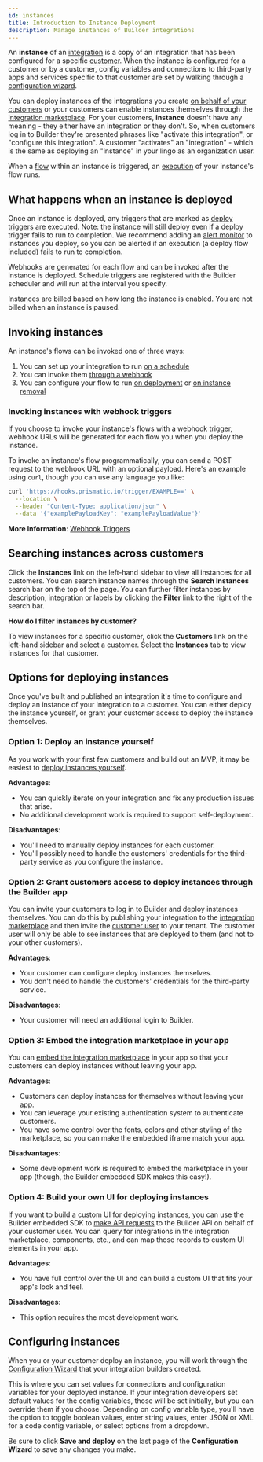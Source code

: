```yaml
---
id: instances
title: Introduction to Instance Deployment
description: Manage instances of Builder integrations
---
```



An **instance** of an [integration](/docs/composer/builder/integrations.mdx) is a copy of an integration that has been configured for a specific [customer](/docs/composer/builder/customers.mdx).
When the instance is configured for a customer or by a customer, config variables and connections to third-party apps and services specific to that customer are set by walking through a [configuration wizard](/docs/composer/builder/configuration-wizard.mdx).

You can deploy instances of the integrations you create [on behalf of your customers](/docs/composer/builder/org-deployed-instances.mdx) or your customers can enable instances themselves through the [integration marketplace](/docs/composer/builder/integration-marketplace.mdx).
For your customers, **instance** doesn't have any meaning - they either have an integration or they don't. So, when customers log in to Builder they're presented phrases like "activate this integration", or "configure this integration". A customer "activates" an "integration" - which is the same as deploying an "instance" in your lingo as an organization user.

When a [flow](/docs/composer/builder/building-integrations.mdx#flows-in-integrations) within an instance is triggered, an [execution](/docs/composer/builder/executions.mdx) of your instance's flow runs.

## What happens when an instance is deployed

Once an instance is deployed, any triggers that are marked as [deploy triggers](/docs/composer/builder/integration-triggers.mdx#instance-deploy-trigger) are executed.
Note: the instance will still deploy even if a deploy trigger fails to run to completion.
We recommend adding an [alert monitor](/docs/composer/builder/monitoring-and-alerting.mdx#alert-monitors) to instances you deploy, so you can be alerted if an execution (a deploy flow included) fails to run to completion.

Webhooks are generated for each flow and can be invoked after the instance is deployed.
Schedule triggers are registered with the Builder scheduler and will run at the interval you specify.

Instances are billed based on how long the instance is enabled.
You are not billed when an instance is paused.

## Invoking instances

An instance's flows can be invoked one of three ways:

1. You can set up your integration to run [on a schedule](/docs/composer/builder/integration-triggers.mdx#scheduled-triggers)
1. You can invoke them [through a webhook](/docs/composer/builder/integration-triggers.mdx#webhook-triggers)
1. You can configure your flow to run [on deployment](/docs/composer/builder/integration-triggers.mdx#instance-deploy-trigger) or [on instance removal](/docs/composer/builder/integration-triggers.mdx#instance-remove-trigger)

### Invoking instances with webhook triggers

If you choose to invoke your instance's flows with a webhook trigger, webhook URLs will be generated for each flow you when you deploy the instance.

To invoke an instance's flow programmatically, you can send a POST request to the webhook URL with an optional payload.
Here's an example using `curl`, though you can use any language you like:

```bash
curl 'https://hooks.prismatic.io/trigger/EXAMPLE==' \
  --location \
  --header "Content-Type: application/json" \
  --data '{"examplePayloadKey": "examplePayloadValue"}'
```

**More Information**:
[Webhook Triggers](/docs/composer/builder/integration-triggers.mdx#webhook-triggers)

## Searching instances across customers

Click the **Instances** link on the left-hand sidebar to view all instances for all customers.
You can search instance names through the **Search Instances** search bar on the top of the page.
You can further filter instances by description, integration or labels by clicking the **Filter** link to the right of the search bar.

<Screenshot
  filename="instances/search-instances.png"
  alt="Search instances across customers in Builder app"
/>

**How do I filter instances by customer?**

To view instances for a specific customer, click the **Customers** link on the left-hand sidebar and select a customer.
Select the **Instances** tab to view instances for that customer.

## Options for deploying instances

<Vimeo video="894996278" title="Options for deploying an instance" />

Once you've built and published an integration it's time to configure and deploy an instance of your integration to a customer.
You can either deploy the instance yourself, or grant your customer access to deploy the instance themselves.

### Option 1: Deploy an instance yourself

As you work with your first few customers and build out an MVP, it may be easiest to [deploy instances yourself](/docs/composer/builder/org-deployed-instances.mdx).

**Advantages**:

- You can quickly iterate on your integration and fix any production issues that arise.
- No additional development work is required to support self-deployment.

**Disadvantages**:

- You'll need to manually deploy instances for each customer.
- You'll possibly need to handle the customers' credentials for the third-party service as you configure the instance.

### Option 2: Grant customers access to deploy instances through the Builder app

You can invite your customers to log in to Builder and deploy instances themselves.
You can do this by publishing your integration to the [integration marketplace](/docs/composer/builder/integration-marketplace.mdx) and then invite the [customer user](/docs/composer/builder/users.mdx#managing-customer-users) to your tenant.
The customer user will only be able to see instances that are deployed to them (and not to your other customers).

**Advantages**:

- Your customer can configure deploy instances themselves.
- You don't need to handle the customers' credentials for the third-party service.

**Disadvantages**:

- Your customer will need an additional login to Builder.

### Option 3: Embed the integration marketplace in your app

You can [embed the integration marketplace](/docs/composer/builder/embedding-marketplace.mdx) in your app so that your customers can deploy instances without leaving your app.

**Advantages**:

- Customers can deploy instances for themselves without leaving your app.
- You can leverage your existing authentication system to authenticate customers.
- You have some control over the fonts, colors and other styling of the marketplace, so you can make the embedded iframe match your app.

**Disadvantages**:

- Some development work is required to embed the marketplace in your app (though, the Builder embedded SDK makes this easy!).

### Option 4: Build your own UI for deploying instances

If you want to build a custom UI for deploying instances, you can use the Builder embedded SDK to [make API requests](/docs/composer/builder/embedded-api-requests.mdx) to the Builder API on behalf of your customer user.
You can query for integrations in the integration marketplace, components, etc., and can map those records to custom UI elements in your app.

**Advantages**:

- You have full control over the UI and can build a custom UI that fits your app's look and feel.

**Disadvantages**:

- This option requires the most development work.

## Configuring instances

When you or your customer deploy an instance, you will work through the [Configuration Wizard](/docs/composer/builder/configuration-wizard.mdx) that your integration builders created.

This is where you can set values for connections and configuration variables for your deployed instance.
If your integration developers set default values for the config variables, those will be set initially, but you can override them if you choose.
Depending on config variable type, you'll have the option to toggle boolean values, enter string values, enter JSON or XML for a code config variable, or select options from a dropdown.

<Screenshot
  filename="instances/integration-configuration.png"
  maxWidth="800px"
  alt="Configure instance in Builder app"
/>

Be sure to click **Save and deploy** on the last page of the **Configuration Wizard** to save any changes you make.
